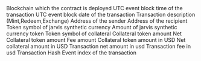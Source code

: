 <ParamField path="blockchain">
Blockchain which the contract is deployed
</ParamField>
<ParamField path="evt_block_time">
UTC event block time of the transaction
</ParamField>
<ParamField path="block_date">
UTC event block date of the transaction
</ParamField>
<ParamField path="action">
Transaction description (Mint,Redeem,Exchange)
</ParamField>
<ParamField path="user">
Address of the sender
</ParamField>
<ParamField path="recipient">
Address of the recipient
</ParamField>
<ParamField path="jfiat_token_symbol">
Token symbol of jarvis synthetic currency
</ParamField>
<ParamField path="jfiat_token_amount">
Amount of jarvis synthetic currency token
</ParamField>
<ParamField path="collateral_symbol">
Token symbol of collateral
</ParamField>
<ParamField path="collateral_token_amount,">
Collateral token amount
</ParamField>
<ParamField path="net_collateral_amount">
Net Collateral token amount
</ParamField>
<ParamField path="fee_amount">
Fee amount
</ParamField>
<ParamField path="collateral_token_amount_usd">
Collateral token amount in USD
</ParamField>
<ParamField path="net_collateral_amount_usd">
Net collateral amount in USD
</ParamField>
<ParamField path="net_amount_usd">
Transaction net amount in usd
</ParamField>
<ParamField path="fee_amount_usd">
Transaction fee in usd
</ParamField>
<ParamField path="evt_tx_hash">
Transaction Hash
</ParamField>
<ParamField path="evt_index">
Event index of the transaction
</ParamField>
